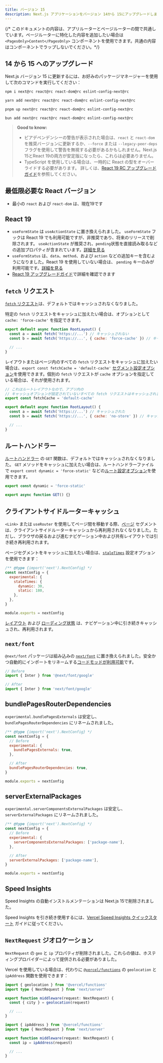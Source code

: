 ```yaml
---
title: バージョン 15
description: Next.js アプリケーションをバージョン 14から 15にアップグレードしましょう。
---
```


{/* このドキュメントの内容は、アプリルーターとページルーターの間で共通しています。ページルーターに特化した内容を追加したい場合は `<PagesOnly>Content</PagesOnly>` コンポーネントを使用できます。共通の内容はコンポーネントでラップしないでください。*/}

## 14 から 15 へのアップグレード

Next.js バージョン 15 に更新するには、お好みのパッケージマネージャーを使用して次のコマンドを実行してください：

```bash title="Terminal"
npm i next@rc react@rc react-dom@rc eslint-config-next@rc
```

```bash title="Terminal"
yarn add next@rc react@rc react-dom@rc eslint-config-next@rc
```

```bash title="Terminal"
pnpm up next@rc react@rc react-dom@rc eslint-config-next@rc
```

```bash title="Terminal"
bun add next@rc react@rc react-dom@rc eslint-config-next@rc
```

> **Good to know:**
>
> - ピアデペンデンシーの警告が表示された場合は、`react` と `react-dom`を推奨バージョンに更新するか、`--force` または `--legacy-peer-deps` フラグを使用して警告を無視する必要があるかもしれません。Next.js 15とReact 19の両方が安定版になったら、これらは必要ありません。
> - TypeScript を使用している場合は、一時的に React の型をオーバーライドする必要があります。 詳しくは、[React 19 RC アップグレードガイド](https://react.dev/blog/2024/04/25/react-19-upgrade-guide#installing)を参照してください。

## 最低限必要な React バージョン

- 最小の `react` および `react-dom` は、現在19です

## React 19

- `useFormState` は `useActionState` に置き換えられました。 `useFormState` フックは React 19 でも利用可能ですが、非推奨であり、将来のリリースで削除されます。 `useActionState` が推奨され、`pending`状態を直接読み取るなどの追加プロパティが含まれています。[詳細を見る](https://react.dev/reference/react/useActionState)
- `useFormStatus` は、`data`、`method`、および `action` などの追加キーを含むようになりました。React 19 を使用していない場合は、 `pending` キーのみが利用可能です。[詳細を見る](https://react.dev/reference/react-dom/hooks/useFormStatus)
- [React 19 アップグレードガイド](https://react.dev/blog/2024/04/25/react-19-upgrade-guide)で詳細を確認できます

## `fetch` リクエスト

[`fetch` リクエスト](/docs/app/api-reference/functions/fetch)は、デフォルトではキャッシュされなくなりました。

特定の `fetch` リクエストをキャッシュに加えたい場合は、オプションとして `cache: 'force-cache'` を指定できます。

```js title="app/layout.js"
export default async function RootLayout() {
  const a = await fetch('https://...') // キャッシュされない
  const b = await fetch('https://...', { cache: 'force-cache' }) // キャッシュされた

  // ...
}
```

レイアウトまたはページ内のすべての `fetch` リクエストをキャッシュに加えたい場合は、`export const fetchCache = 'default-cache'` [セグメント設定オプション](/docs/app/api-reference/file-conventions/route-segment-config)を使用できます。個別の `fetch` リクエストが `cache` オプションを指定している場合は、それが使用されます。

```js title="app/layout.js"
// これはルートレイアウトなので、アプリ内の
// キャッシュオプションが設定されていないすべての fetch リクエストはキャッシュされます。
export const fetchCache = 'default-cache'

export default async function RootLayout() {
  const a = await fetch('https://...') // キャッシュされた
  const b = await fetch('https://...', { cache: 'no-store' }) // キャッシュされない

  // ...
}
```

## ルートハンドラー

[ルートハンドラー](/docs/app/api-reference/file-conventions/route) の `GET` 関数は、デフォルトではキャッシュされなくなりました。 `GET` メソッドをキャッシュに加えたい場合は、ルートハンドラーファイルで `export const dynamic = 'force-static'` などの[ルート設定オプション](/docs/app/api-reference/file-conventions/route-segment-config)を使用できます。

```js title="app/api/route.js"
export const dynamic = 'force-static'

export async function GET() {}
```

## クライアントサイドルーターキャッシュ

`<Link>` または `useRouter` を使用してページ間を移動する際、[ページ](/docs/app/api-reference/file-conventions/page) セグメントは、クライアントサイドルーターキャッシュから再利用されなくなりました。ただし、ブラウザの戻るおよび進むナビゲーション中および共有レイアウトでは引き続き再利用されます。

ページセグメントをキャッシュに加えたい場合は、[`staleTimes`](/docs/app/api-reference/next-config-js/staleTimes) 設定オプションを使用できます：

```js title="next.config.js"
/** @type {import('next').NextConfig} */
const nextConfig = {
  experimental: {
    staleTimes: {
      dynamic: 30,
      static: 180,
    },
  },
}

module.exports = nextConfig
```

[レイアウト](/docs/app/api-reference/file-conventions/layout) および [ローディング状態](/docs/app/api-reference/file-conventions/loading) は、ナビゲーション中に引き続きキャッシュされ、再利用されます。

## `next/font`

`@next/font` パッケージは組み込みの [`next/font`](/docs/app/api-reference/components/font) に置き換えられました。安全かつ自動的にインポートをリネームする[コードモッドが利用可能](/docs/app/building-your-application/upgrading/codemods#built-in-next-font)です。

```js title="app/layout.js"
// Before
import { Inter } from '@next/font/google'

// After
import { Inter } from 'next/font/google'
```

## bundlePagesRouterDependencies

`experimental.bundlePagesExternals` は安定し、`bundlePagesRouterDependencies` にリネームされました。

```js title="next.config.js"
/** @type {import('next').NextConfig} */
const nextConfig = {
  // Before
  experimental: {
    bundlePagesExternals: true,
  },

  // After
  bundlePagesRouterDependencies: true,
}

module.exports = nextConfig
```

## serverExternalPackages

`experimental.serverComponentsExternalPackages` は安定し、`serverExternalPackages` にリネームされました。

```js title="next.config.js"
/** @type {import('next').NextConfig} */
const nextConfig = {
  // Before
  experimental: {
    serverComponentsExternalPackages: ['package-name'],
  },

  // After
  serverExternalPackages: ['package-name'],
}

module.exports = nextConfig
```

## Speed Insights

Speed Insights の自動インストルメンテーションは Next.js 15で削除されました。

Speed Insights を引き続き使用するには、[Vercel Speed Insights クイックスタート](https://vercel.com/docs/speed-insights/quickstart) ガイドに従ってください。

## `NextRequest` ジオロケーション

`NextRequest` の `geo` と `ip` プロパティが削除されました。これらの値は、ホスティングプロバイダーによって提供される必要がありました。

Vercel を使用している場合は、代わりに [`@vercel/functions`](https://vercel.com/docs/functions/vercel-functions-package) の `geolocation` と `ipAddress` 関数を使用できます：

```ts title="middleware.ts"
import { geolocation } from '@vercel/functions'
import type { NextRequest } from 'next/server'

export function middleware(request: NextRequest) {
  const { city } = geolocation(request)

  // ...
}
```

```ts title="middleware.ts"
import { ipAddress } from '@vercel/functions'
import type { NextRequest } from 'next/server'

export function middleware(request: NextRequest) {
  const ip = ipAddress(request)

  // ...
}
```